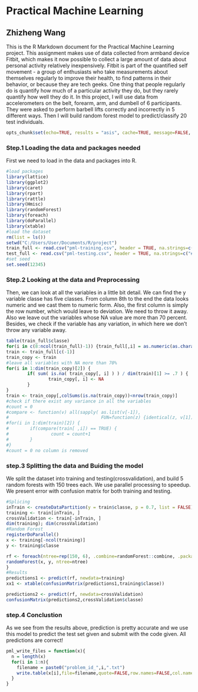 Practical Machine Learning
========================================================
## Zhizheng Wang

This is the R Markdown document for the Practical Machine Learning project.
This assignment makes use of data collected from armband device Fitbit, which makes it now possible to collect a large amount of data about personal activity relatively inexpensively. Fitbit is part of the quantified self movement - a group of enthusiasts who take measurements about themselves regularly to improve their health, to find patterns in their behavior, or because they are tech geeks. One thing that people regularly do is quantify how much of a particular activity they do, but they rarely quantify how well they do it. In this project, I will use data from accelerometers on the belt, forearm, arm, and dumbell of 6 participants. They were asked to perform barbell lifts correctly and incorrectly in 5 different ways. Then I will build random forest model to predict/classify 20 test individuals.

```r
opts_chunk$set(echo=TRUE, results = "asis", cache=TRUE, message=FALSE, warning=FALSE)
```

### Step.1 Loading the data and packages needed
First we need to load in the data and packages into R. 

```r
#load packages
library(lattice)
library(ggplot2)
library(caret)
library(rpart)
library(rattle)
library(Hmisc)
library(randomForest)
library(foreach)
library(doParallel)
library(xtable)
#load the dataset
rm(list = ls())
setwd("C:/Users/User/Documents/R/project")
train_full <- read.csv("pml-training.csv", header = TRUE, na.strings=c("#DIV/0!"))
test_full <- read.csv("pml-testing.csv", header = TRUE, na.strings=c("#DIV/0!"))
#set seed
set.seed(12345)
```
### Step.2 Looking at the data and Preprocessing
Then, we can look at all the variables in a little bit detail. We can find the y variable classe has five classes. From column 8th to the end the data looks numeric and we cast them to numeric form. Also, the first column is simply the row number, which would leave to deviation. We need to throw it away. Also we leave out the variables whose NA value are more than 70 percent. Besides, we check if the variable has any variation, in which here we don't throw any variable away. 

```r
table(train_full$classe)
for(i in c(8:ncol(train_full)-1)) {train_full[,i] = as.numeric(as.character(train_full[,i]))}
train <- train_full[c(-1)]
train_copy <- train
#leave all variables with NA more than 70%
for(i in 1:dim(train_copy)[2]) {
        if( sum( is.na( train_copy[, i] ) ) / dim(train)[1] >= .7 ) {
                train_copy[, i] <- NA 
        }
}
train <- train_copy[,colSums(is.na(train_copy))<nrow(train_copy)]
#check if there exist any variance in all the variables
#count = 0
#compare <- function(v) all(sapply( as.list(v[-1]), 
#                                   FUN=function(z) {identical(z, v[1])}))
#for(i in 1:dim(train)[2]) {
#        if(compare(train[ ,i]) == TRUE) {
#                count = count+1
#        }
#}
#count = 0 no column is removed
```

### step.3 Splitting the data and Buiding the model
We split the dataset into training and testing(crossvalidation), and build 5 random forests with 150 trees each. We use parallel processing to speedup. We present error with confusion matrix for both training and testing.

```r
#Splicing
inTrain <- createDataPartition(y = train$classe, p = 0.7, list = FALSE)
training <- train[inTrain, ]
crossValidation <- train[-inTrain, ]
dim(training); dim(crossValidation)
#Random Forest
registerDoParallel()
x <- training[-ncol(training)]
y <- training$classe

rf <- foreach(ntree=rep(150, 6), .combine=randomForest::combine, .packages='randomForest') %dopar% {
randomForest(x, y, ntree=ntree) 
}
#Results
predictions1 <- predict(rf, newdata=training)
xx1 <- xtable(confusionMatrix(predictions1,training$classe))

predictions2 <- predict(rf, newdata=crossValidation)
confusionMatrix(predictions2,crossValidation$classe)
```

### step.4 Conclustion
As we see from the results above, prediction is pretty accurate and we use this model to predict the test set given and submit with the code given. All predictions are correct!
```r
pml_write_files = function(x){
  n = length(x)
  for(i in 1:n){
    filename = paste0("problem_id_",i,".txt")
    write.table(x[i],file=filename,quote=FALSE,row.names=FALSE,col.names=FALSE)
  }
}
```



